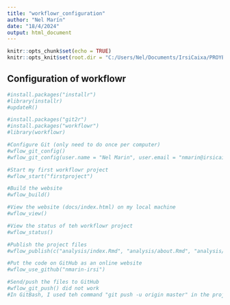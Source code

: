 ```yaml
---
title: "workflowr_configuration"
author: "Nel Marín"
date: "18/4/2024"
output: html_document
---
```


```r
knitr::opts_chunk$set(echo = TRUE)
knitr::opts_knit$set(root.dir = "C:/Users/Nel/Documents/IrsiCaixa/PROYECTOS/firstproject")
```

## Configuration of workflowr

```r

#install.packages("installr")
#library(installr)
#updateR()

#install.packages("git2r")
#install.packages("workflowr")
#library(workflowr)

#Configure Git (only need to do once per computer)
#wflow_git_config()
#wflow_git_config(user.name = "Nel Marin", user.email = "nmarin@irsicaixa.es")

#Start my first workflowr project
#wflow_start("firstproject")

#Build the website
#wflow_build()

#View the website (docs/index.html) on my local machine
#wflow_view()

#View the status of teh workflowr project
#wflow_status()

#Publish the project files
#wflow_publish(c("analysis/index.Rmd", "analysis/about.Rmd", "analysis/license.Rmd"), "Publish the initial files for firstproject")

#Put the code on GitHub as an online website
#wflow_use_github("nmarin-irsi")

#Send/push the files to GitHub
#wflow_git_push() did not work
#In GitBash, I used teh command "git push -u origin master" in the project folder

```
